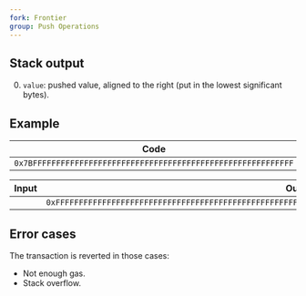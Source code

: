 ```yaml
---
fork: Frontier
group: Push Operations
---
```


## Stack output

0. `value`: pushed value, aligned to the right (put in the lowest significant bytes).

## Example

| Code |
|------|
| `0x7BFFFFFFFFFFFFFFFFFFFFFFFFFFFFFFFFFFFFFFFFFFFFFFFFFFFFFFFF` |

| Input | Output |
|------:|-------:|
| | `0xFFFFFFFFFFFFFFFFFFFFFFFFFFFFFFFFFFFFFFFFFFFFFFFFFFFFFFFF` |

## Error cases

The transaction is reverted in those cases:
- Not enough gas.
- Stack overflow.
